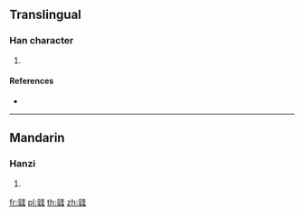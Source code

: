 {{character info/new}}
==Translingual==

===Han character===
{{Han char|rn=97|rad=瓜|as=19|sn=24|four=71136|canj=HOLII|ids=⿱⿰瓜豕䖵}}

# {{defn|Han|sort=瓜19}}

====References====
* {{Han ref|kx=0747.330|dkj=21433|hdz=42658.010|uh=74E5|ud=29925|bh=F8B3|bd=63667}}

----

==Mandarin==

===Hanzi===
{{cmn-hanzi|pin=[[lì]] ([[li4]])|wg=li<sup>4</sup>}}

# {{defn|lang=cmn|sort=瓜19}}

[[fr:瓥]]
[[pl:瓥]]
[[th:瓥]]
[[zh:瓥]]